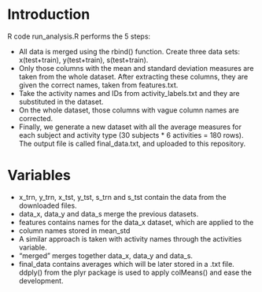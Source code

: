 # Introduction

R code run_analysis.R performs the 5 steps:

* All data is merged using the rbind() function. Create three data sets: x(test+train), y(test+train), s(test+train). 
* Only those columns with the mean and standard deviation measures are taken from the whole dataset. After extracting these columns, they are given the correct names, taken from features.txt.
* Take the activity names and IDs from activity_labels.txt and they are substituted in the dataset.
* On the whole dataset, those columns with vague column names are corrected.
* Finally, we generate a new dataset with all the average measures for each subject and activity type (30 subjects * 6 activities = 180 rows). The output file is called final_data.txt, and uploaded to this repository.


# Variables
* x_trn, y_trn, x_tst, y_tst, s_trn and s_tst contain the data from the downloaded files.
* data_x, data_y and data_s merge the previous datasets.
* features contains names for the data_x dataset, which are applied to the 
* column names stored in mean_std
* A similar approach is taken with activity names through the activities variable.
* "merged" merges together data_x, data_y and data_s.
* final_data contains averages which will be later stored in a .txt file. ddply() from the plyr package is used to apply colMeans() and ease the development.